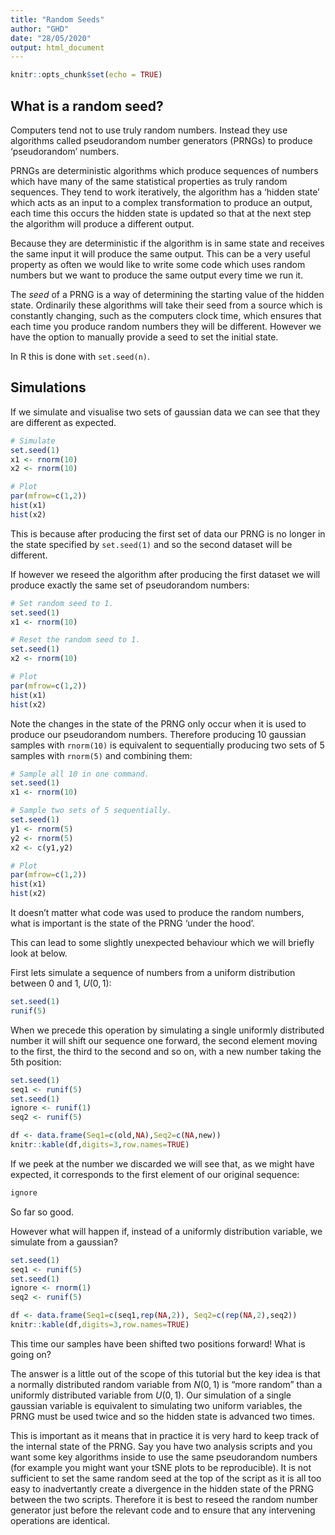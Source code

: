 ```yaml
---
title: "Random Seeds"
author: "GHD"
date: "28/05/2020"
output: html_document
---
```


```r
knitr::opts_chunk$set(echo = TRUE)
```

## What is a random seed?

Computers tend not to use truly random numbers. Instead they use algorithms called pseudorandom number generators (PRNGs) to produce 'pseudorandom' numbers.

PRNGs are deterministic algorithms which produce sequences of numbers which have many of the same statistical properties as truly random sequences. 
They tend to work iteratively, the algorithm has a 'hidden state' which acts as an input to a complex transformation to produce an output, each time this occurs the hidden state is updated so that at the next step the algorithm will produce a different output.

Because they are deterministic if the algorithm is in same state and receives the same input it will produce the same output. This can be a very useful property as often we would like to write some code which uses random numbers but we want to produce the same output every time we run it.

The *seed* of a PRNG is a way of determining the starting value of the hidden state. Ordinarily these algorithms will take their seed from a source which is constantly changing, such as the computers clock time, which ensures that each time you produce random numbers they will be different. However we have the option to manually provide a seed to set the initial state.

In R this is done with `set.seed(n)`.

## Simulations


If we simulate and visualise two sets of gaussian data we can see that they are different as expected.

```r
# Simulate 
set.seed(1)
x1 <- rnorm(10)
x2 <- rnorm(10)

# Plot
par(mfrow=c(1,2))
hist(x1)
hist(x2)
```
This is because after producing the first set of data our PRNG is no longer in the state specified by `set.seed(1)` and so the second dataset will be different.

If however we reseed the algorithm after producing the first dataset we will produce exactly the same set of pseudorandom numbers:

```r
# Set random seed to 1.
set.seed(1)
x1 <- rnorm(10)

# Reset the random seed to 1.
set.seed(1)
x2 <- rnorm(10)

# Plot
par(mfrow=c(1,2))
hist(x1)
hist(x2)
```

Note the changes in the state of the PRNG only occur when it is used to produce our pseudorandom numbers. Therefore producing 10 gaussian samples with `rnorm(10)` is equivalent to sequentially producing two sets of 5 samples with `rnorm(5)` and combining them: 

```r
# Sample all 10 in one command.
set.seed(1)
x1 <- rnorm(10)

# Sample two sets of 5 sequentially.
set.seed(1)
y1 <- rnorm(5)
y2 <- rnorm(5)
x2 <- c(y1,y2)

# Plot
par(mfrow=c(1,2))
hist(x1)
hist(x2)
```

It doesn't matter what code was used to produce the random numbers, what is important is the state of the PRNG 'under the hood'.

This can lead to some slightly unexpected behaviour which we will briefly look at below.

First lets simulate a sequence of numbers from a uniform distribution between 0 and 1, $U(0,1)$:
 
```r
set.seed(1)
runif(5)
```

When we precede this operation by simulating a single uniformly distributed number it will shift our sequence one forward, the second element moving to the first, the third to the second and so on, with a new number taking the 5th position:

```r
set.seed(1)
seq1 <- runif(5)
set.seed(1)
ignore <- runif(1)
seq2 <- runif(5)

df <- data.frame(Seq1=c(old,NA),Seq2=c(NA,new))
knitr::kable(df,digits=3,row.names=TRUE)
```

If we peek at the number we discarded we will see that, as we might have expected, it corresponds to the first element of our original sequence:

```r
ignore
```

So far so good.

However what will happen if, instead of a uniformly distribution variable, we simulate from a gaussian?

```r
set.seed(1)
seq1 <- runif(5)
set.seed(1)
ignore <- rnorm(1)
seq2 <- runif(5)

df <- data.frame(Seq1=c(seq1,rep(NA,2)), Seq2=c(rep(NA,2),seq2))
knitr::kable(df,digits=3,row.names=TRUE)
```

This time our samples have been shifted two positions forward! What is going on?

The answer is a little out of the scope of this tutorial but the key idea is that a normally distributed random variable from $N(0,1)$ is "more random" than a uniformly distributed variable from $U(0,1)$. Our simulation of a single gaussian variable is equivalent to simulating two uniform variables, the PRNG must be used twice and so the hidden state is advanced two times. 

This is important as it means that in practice it is very hard to keep track of the internal state of the PRNG. Say you have two analysis scripts and you want some key algorithms inside to use the same pseudorandom numbers (for example you might want your tSNE plots to be reproducible). It is not sufficient to set the same random seed at the top of the script as it is all too easy to inadvertantly create a divergence in the hidden state of the PRNG between the two scripts. Therefore it is best to reseed the random number generator just before the relevant code and to ensure that any intervening operations are identical.

